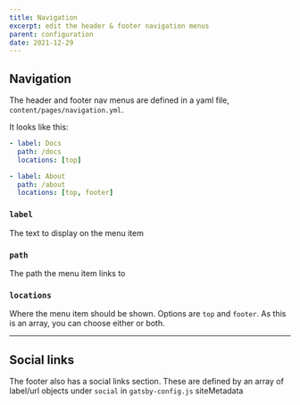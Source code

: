 ```yaml
---
title: Navigation
excerpt: edit the header & footer navigation menus
parent: configuration
date: 2021-12-29
---
```


## Navigation

The header and footer nav menus are defined in a yaml file, `content/pages/navigation.yml`.

It looks like this:

```yaml
- label: Docs
  path: /docs
  locations: [top]

- label: About
  path: /about
  locations: [top, footer]
```

### `label`

The text to display on the menu item

### `path`

The path the menu item links to

### `locations`

Where the menu item should be shown. Options are `top` and `footer`. As this is an array, you can choose either or both.

<hr />

## Social links

The footer also has a social links section. These are defined by an array of label/url objects under `social` in `gatsby-config.js` <Link to="/doc/site-metadata#social">siteMetadata</Link>
